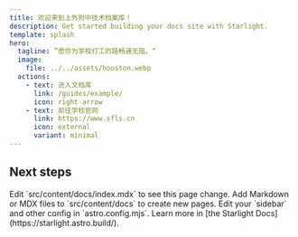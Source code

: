 ```yaml
---
title: 欢迎来到上外附中技术档案库！
description: Get started building your docs site with Starlight.
template: splash
hero:
  tagline: ”愿你为学校打工的路畅通无阻。“
  image:
    file: ../../assets/houston.webp
  actions:
    - text: 进入文档库
      link: /guides/example/
      icon: right-arrow
    - text: 前往学校官网
      link: https://www.sfls.cn
      icon: external
      variant: minimal
---
```



## Next steps

<CardGrid stagger>
	<Card title="Update content" icon="pencil">
		Edit `src/content/docs/index.mdx` to see this page change.
	</Card>
	<Card title="Add new content" icon="add-document">
		Add Markdown or MDX files to `src/content/docs` to create new pages.
	</Card>
	<Card title="Configure your site" icon="setting">
		Edit your `sidebar` and other config in `astro.config.mjs`.
	</Card>
	<Card title="Read the docs" icon="open-book">
		Learn more in [the Starlight Docs](https://starlight.astro.build/).
	</Card>
</CardGrid>
